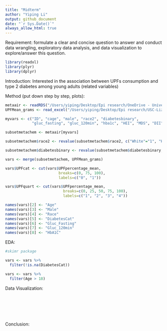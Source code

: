 ```yaml
---
title: "Midterm"
author: "Yiping Li" 
output: github_document
date: "`r Sys.Date()`" 
always_allow_html: true
---
```

Requirement: formulate a clear and concise question to answer and conduct data wrangling, exploratory data analysis, and data visualization to explore/answer this question.

```r
library(readxl)
library(plyr)
library(dplyr)

```

Introduction: 
Interested in the association between UPFs consumption and type 2 diabetes among young adults
(related variables)

Method (put down step by step, plots): 
```r
metaair <- readRDS("/Users/yiping/Desktop/Epi research/OneDrive - University of Southern California/MetaChem/metaair.rds")
UPFMean_grams <- read_excel("/Users/yiping/Desktop/Epi research/USC-Liz/independent research - UPF/UPF% calculation2/UPFgrams_baseline.xlsx")

```

```r
myvars <- c("ID", "cage", "male", "race2", "diabetesbinary",
            "gluc_fasting", "gluc_120min", "hba1c", "HEI", "MDS", "DII", "DASH")

subsetmetachem <- metaair[myvars]

```

```r
subsetmetachem$race2 <- revalue(subsetmetachem$race2, c("White"="1", "Hispanic"="2", "Other"="3"))

subsetmetachem$diabetesbinary <- revalue(subsetmetachem$diabetesbinary, c("no diabetes"="0", "T2D or prediabetes"="1"))

```

```r
vars <- merge(subsetmetachem, UPFMean_grams)

```

```r
vars$UPFcat <- cut(vars$UPFpercentage_mean,
                        breaks=c(0, 75, 100),
                        labels=c("0", "1"))

vars$UPFquart <- cut(vars$UPFpercentage_mean,
                          breaks=c(0, 25, 50, 75, 100),
                          labels=c("1", "2", "3", "4"))

```

```r
names(vars)[2] <- "Age"
names(vars)[3] <- "Male"
names(vars)[4] <- "Race"
names(vars)[5] <- "DiabetesCat"
names(vars)[6] <- "Gluc_Fasting"
names(vars)[7] <- "Gluc_120min"
names(vars)[8] <- "HbA1C"

```

EDA: 
```r
#skimr package

vars <- vars %>%
  filter(!is.na(DiabetesCat))

vars <- vars %>%
  filter(Age > 18)

```

Data Visualization: 
```r

```

```r

```

```r

```

```r

```

```r

```

```r

```

Conclusion:
